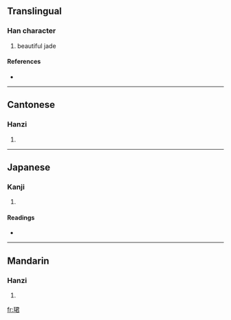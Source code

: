 ==Translingual==

===Han character===
{{Han char|rn=96|rad=玉|as=07|sn=11|four=1716<sub>7</sub>|canj=一土尸大口 (MGSKR)}}

# beautiful jade

====References====
* {{Han ref|kx=0732.150|dkj=20997|dj=1143.140|hdz=21119.010|uh=73FA|ud=29690|bh=D673|bd=54899}}

----

==Cantonese==

===Hanzi===
{{yue-hanzi|jyut=|y=gwan6}}

# {{defn|Cantonese|sort=玉07}}

----

==Japanese==

===Kanji===
{{ja-kanji|grade=|rs=玉07}}

# {{defn|Japanese|sort=玉07}}

====Readings====
* {{ja-readings|on=[[くん]] (kun)|kun=}}

----

==Mandarin==

===Hanzi===
{{cmn-hanzi|pin=[[jùn]] ([[jun4]])|wg=chün<sup>4</sup>}}

# {{defn|Mandarin|sort=玉07}}

[[fr:珺]]